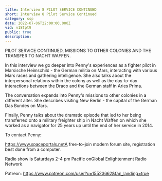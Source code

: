 ```yaml
---
title: Interview 8 PILOT SERVICE CONTINUED
short: Interview 8 Pilot Service Continued
category: ssp
date: 2022-07-06T22:00:00.000Z
vid: v18tpt9
public: true
description:
---
```

PILOT SERVICE CONTINUED, MISSIONS TO OTHER COLONIES AND THE TRANSFER TO NACHT WAFFEN.

In this interview we go deeper into Penny's experiences as a fighter pilot in Marsische Heimschild - the German militia on Mars, interacting with various Mars races and gathering intelligence. She also talks about the interpersonal relations within the colony as well as the day-to-day interactions between the Draco and the German staff in Aries Prima.

The conversation expands into Penny's missions to other colonies in a different alter. She describes visiting New Berlin - the capital of the German Das Bundes on Mars.

Finally, Penny talks about the dramatic episode that led to her being transferred onto a military freighter ship in Nacht Waffen on which she worked as a navigator for 25 years up until the end of her service in 2014.

To contact Penny:

https://www.spaceportals.net​​​​A free-to-join modern forum site, registration best done from a computer.

Radio show is Saturdays 2-4 pm Pacific onGlobal Enlightenment Radio Network

Patreon: https://www.patreon.com/user?u=15523662&fan_landing=true
